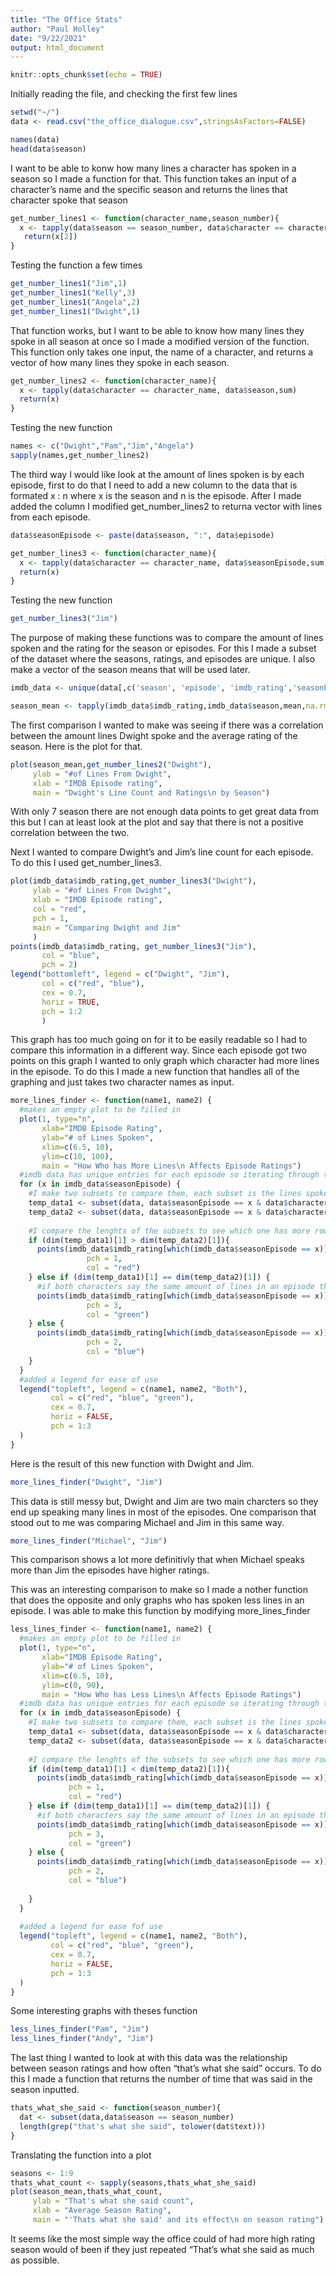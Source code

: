 ---
title: "The Office Stats"
author: "Paul Holley"
date: "9/22/2021"
output: html_document
---

```{r setup, include=FALSE}
knitr::opts_chunk$set(echo = TRUE)
```
Initially reading the file, and checking the first few lines
```{r}
setwd("~/")
data <- read.csv("the_office_dialogue.csv",stringsAsFactors=FALSE)

names(data)
head(data$season)
```

I want to be able to konw how many lines a character has spoken in a season so I made a function for that.
This function takes an input of a character's name and the specific season and returns the lines that character spoke that season

```{r}
get_number_lines1 <- function(character_name,season_number){
  x <- tapply(data$season == season_number, data$character == character_name,sum)
   return(x[2])
}
```


Testing the function a few times
```{r}
get_number_lines1("Jim",1)
get_number_lines1("Kelly",3)
get_number_lines1("Angela",2)
get_number_lines1("Dwight",1)
```

That function works, but I want to be able to know how many lines they spoke in all season at once so I made a modified version of the function. This function only takes one input, the name of a character, and returns a vector of how many lines they spoke in each season.
```{r}
get_number_lines2 <- function(character_name){
  x <- tapply(data$character == character_name, data$season,sum)
  return(x)
}
```

Testing the new function
```{r}
names <- c("Dwight","Pam","Jim","Angela")
sapply(names,get_number_lines2)
```

The third way I would like look at the amount of lines spoken is by each episode, first to do that I need to add a new column to the data that is formated x : n where x is the season and n is the episode. After I made added the column I modified get_number_lines2 to returna vector with lines from each episode.

```{r}
data$seasonEpisode <- paste(data$season, ":", data$episode)

get_number_lines3 <- function(character_name){
  x <- tapply(data$character == character_name, data$seasonEpisode,sum)
  return(x)
}
```

Testing the new function
```{r}
get_number_lines3("Jim")
```

The purpose of making these functions was to compare the amount of lines spoken and the rating for the season or episodes. For this I made a subset of the dataset where the seasons, ratings, and episodes are unique. I also make a vector of the season means that will be used later.
```{r}
imdb_data <- unique(data[,c('season', 'episode', 'imdb_rating','seasonEpisode')])

season_mean <- tapply(imdb_data$imdb_rating,imdb_data$season,mean,na.rm = TRUE)
```

The first comparison I wanted to make was seeing if there was a correlation between the amount lines Dwight spoke and the average rating of the season. Here is the plot for that.
```{r}
plot(season_mean,get_number_lines2("Dwight"),
     ylab = "#of Lines From Dwight",
     xlab = "IMDB Episode rating",
     main = "Dwight's Line Count and Ratings\n by Season")
```
With only 7 season there are not enough data points to get great data from this but I can at least look at the plot and say that there is not a positive correlation between the two.


Next I wanted to compare Dwight's and Jim's line count for each episode. To do this I used get_number_lines3.
```{r}
plot(imdb_data$imdb_rating,get_number_lines3("Dwight"),
     ylab = "#of Lines From Dwight",
     xlab = "IMDB Episode rating",
     col = "red",
     pch = 1,
     main = "Comparing Dwight and Jim"
     )
points(imdb_data$imdb_rating, get_number_lines3("Jim"),
       col = "blue",
       pch = 2)
legend("bottomleft", legend = c("Dwight", "Jim"),
       col = c("red", "blue"),
       cex = 0.7,
       horiz = TRUE,
       pch = 1:2
       )
```

This graph has too much going on for it to be easily readable so I had to compare this information in a different way. Since each episode got two points on this graph I wanted to only graph which character had more lines in the episode. To do this I made a new function that handles all of the graphing and just takes two character names as input.
```{r}
more_lines_finder <- function(name1, name2) {
  #makes an empty plot to be filled in
  plot(1, type="n",
       xlab="IMDB Episode Rating",
       ylab="# of Lines Spoken",
       xlim=c(6.5, 10),
       ylim=c(10, 100),
       main = "How Who has More Lines\n Affects Episode Ratings")
  #imdb data has unique entries for each episode so iterating through that allows me to add one point for each episode
  for (x in imdb_data$seasonEpisode) {
    #I make two subsets to compare them, each subset is the lines spoken by the given character in an episode.
    temp_data1 <- subset(data, data$seasonEpisode == x & data$character == name1)
    temp_data2 <- subset(data, data$seasonEpisode == x & data$character == name2)
    
    #I compare the lenghts of the subsets to see which one has more rows
    if (dim(temp_data1)[1] > dim(temp_data2)[1]){
      points(imdb_data$imdb_rating[which(imdb_data$seasonEpisode == x)],dim(temp_data1)[1],
                 pch = 1,
                 col = "red")
    } else if (dim(temp_data1)[1] == dim(temp_data2)[1]) {
      #if both characters say the same amount of lines in an episode there is a different distiction for that
      points(imdb_data$imdb_rating[which(imdb_data$seasonEpisode == x)],dim(temp_data1)[1],
                 pch = 3,
                 col = "green")
    } else {
      points(imdb_data$imdb_rating[which(imdb_data$seasonEpisode == x)],dim(temp_data2)[1],
                 pch = 2,
                 col = "blue")
    }
  }
  #added a legend for ease of use 
  legend("topleft", legend = c(name1, name2, "Both"),
         col = c("red", "blue", "green"),
         cex = 0.7,
         horiz = FALSE,
         pch = 1:3
  )
}
```

Here is the result of this new function with Dwight and Jim.

```{r}
more_lines_finder("Dwight", "Jim")
```

This data is still messy but, Dwight and Jim are two main charcters so they end up speaking many lines in most of the episodes. One comparison that stood out to me was comparing Michael and Jim in this same way.

```{r}
more_lines_finder("Michael", "Jim")
```
This comparison shows a lot more definitivly that when Michael speaks more than Jim the episodes have higher ratings.

This was an interesting comparison to make so I made a nother function that does the opposite and only graphs who has spoken less lines in an episode. I was able to make this function by modifying more_lines_finder
```{r}
less_lines_finder <- function(name1, name2) {
  #makes an empty plot to be filled in
  plot(1, type="n",
       xlab="IMDB Episode Rating",
       ylab="# of Lines Spoken",
       xlim=c(6.5, 10),
       ylim=c(0, 90),
       main = "How Who has Less Lines\n Affects Episode Ratings")
  #imdb data has unique entries for each episode so iterating through that allows me to add one point for each episode
  for (x in imdb_data$seasonEpisode) {
    #I make two subsets to compare them, each subset is the lines spoken by the given character in an episode.
    temp_data1 <- subset(data, data$seasonEpisode == x & data$character == name1)
    temp_data2 <- subset(data, data$seasonEpisode == x & data$character == name2)
    
    #I compare the lenghts of the subsets to see which one has more rows
    if (dim(temp_data1)[1] < dim(temp_data2)[1]){
      points(imdb_data$imdb_rating[which(imdb_data$seasonEpisode == x)],dim(temp_data1)[1],
             pch = 1,
             col = "red")
    } else if (dim(temp_data1)[1] == dim(temp_data2)[1]) {
      #if both characters say the same amount of lines in an episode there is a different distiction for that
      points(imdb_data$imdb_rating[which(imdb_data$seasonEpisode == x)],dim(temp_data1)[1],
             pch = 3,
             col = "green")
    } else {
      points(imdb_data$imdb_rating[which(imdb_data$seasonEpisode == x)],dim(temp_data2)[1],
             pch = 2,
             col = "blue")
      
    }
  }
  
  #added a legend for ease fof use 
  legend("topleft", legend = c(name1, name2, "Both"),
         col = c("red", "blue", "green"),
         cex = 0.7,
         horiz = FALSE,
         pch = 1:3
  )
}
```

Some interesting graphs with theses function
```{r}
less_lines_finder("Pam", "Jim")
less_lines_finder("Andy", "Jim")
```

The last thing I wanted to look at with this data was the relationship between season ratings and how often "that's what she said" occurs. To do this I made a function that returns the number of time that was said in the season inputted.
```{r}
thats_what_she_said <- function(season_number){
  dat <- subset(data,data$season == season_number)
  length(grep("that's what she said", tolower(dat$text)))
}
```
Translating the function into a plot
```{r}
seasons <- 1:9
thats_what_count <- sapply(seasons,thats_what_she_said)
plot(season_mean,thats_what_count,
     ylab = "That's what she said count",
     xlab = "Average Season Rating",
     main = "'Thats what she said' and its effect\n on season rating")
```

It seems like the most simple way the office could of had more high rating season would of been if they just repeated "That's what she said as much as possible.